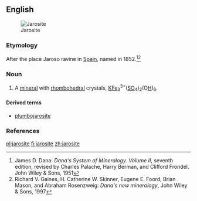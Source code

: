 ==English==
[[Image:Jarosite on quartz Potassium iron sulfate Arabia District, Pershing County, Nevada 2779.jpg|thumb|Jarosite]]

===Etymology===

After the place Jaroso ravine in [[Spain]], named in 1852.<ref>James D. Dana: ''Dana's System of Mineralogy. Volume II'', seventh edition, revised by Charles Palache, Harry Berman, and Clifford Frondel. John Wiley & Sons, 1951</ref><ref>Richard V. Gaines, H. Catherine W. Skinner, Eugene E. Foord, Brian Mason, and Abraham Rosenzweig: ''Dana's new mineralogy'', John Wiley & Sons, 1997</ref>

===Noun===
{{en-noun|s|-}}

# {{context|mineralogy}} A [[mineral]] with [[rhombohedral]] crystals, [[potassium|K]][[iron|Fe]]<sub>3</sub><sup>3+</sup>([[sulfur|S]][[oxygen|O]]<sub>4</sub>)<sub>2</sub>(O[[hydrogen|H]])<sub>6</sub>.

====Derived terms====
* [[plumbojarosite]]

===References===
<references/>

[[pl:jarosite]]
[[fi:jarosite]]
[[zh:jarosite]]